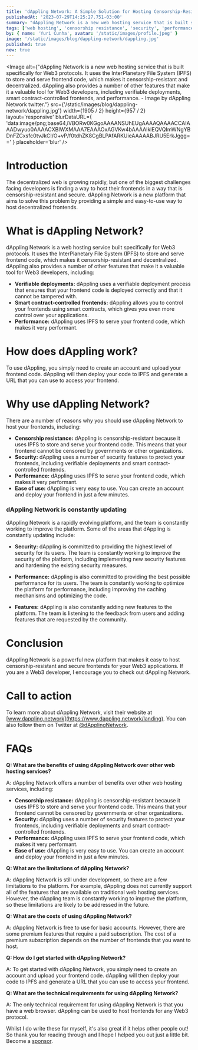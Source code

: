 ```yaml
---
title: 'dAppling Network: A Simple Solution for Hosting Censorship-Resistant Web3 Frontends'
publishedAt: '2023-07-29T14:25:27.751-03:00'
summary: "dAppling Network is a new web hosting service that is built specifically for Web3 protocols. It uses the InterPlanetary File System (IPFS) to store and serve frontend code, which makes it censorship-resistant and decentralized. dAppling also provides a number of other features that make it a valuable tool for Web3 developers, including verifiable deployments, smart contract-controlled frontends, and performance."
tags: ['web hosting', 'censorship resistance', 'security', 'performance']
by: { name: 'Yuri Cunha', avatar: '/static/images/profile.jpeg' }
image: '/static/images/blog/dappling-network/dappling.jpg'
published: true
new: true
---
```


<Image
  alt={"dAppling Network is a new web hosting service that is built specifically for Web3 protocols. It uses the InterPlanetary File System (IPFS) to store and serve frontend code, which makes it censorship-resistant and decentralized. dAppling also provides a number of other features that make it a valuable tool for Web3 developers, including verifiable deployments, smart contract-controlled frontends, and performance. - Image by dAppling Network twitter."}
  src={'/static/images/blog/dappling-network/dappling.jpg'}
  width={1905 / 2}
  height={957 / 2}
  layout='responsive'
  blurDataURL={
    'data:image/png;base64,iVBORw0KGgoAAAANSUhEUgAAAAQAAAACCAIAAADwyuo0AAAACXBIWXMAAA7EAAAOxAGVKw4bAAAAIklEQVQImWNgYBDnFZCxsfc0tvJkCI/O+vP/f0tdhZK8CgBLPAfARKUieAAAAABJRU5ErkJggg=='
  }
  placeholder='blur'
/>

# Introduction

The decentralized web is growing rapidly, but one of the biggest challenges facing developers is finding a way to host their frontends in a way that is censorship-resistant and secure. dAppling Network is a new platform that aims to solve this problem by providing a simple and easy-to-use way to host decentralized frontends.

# What is dAppling Network?

dAppling Network is a web hosting service built specifically for Web3 protocols. It uses the InterPlanetary File System (IPFS) to store and serve frontend code, which makes it censorship-resistant and decentralized. dAppling also provides a number of other features that make it a valuable tool for Web3 developers, including:

* **Verifiable deployments:** dAppling uses a verifiable deployment process that ensures that your frontend code is deployed correctly and that it cannot be tampered with.
* **Smart contract-controlled frontends:** dAppling allows you to control your frontends using smart contracts, which gives you even more control over your applications.
* **Performance:** dAppling uses IPFS to serve your frontend code, which makes it very performant.

# How does dAppling work?

To use dAppling, you simply need to create an account and upload your frontend code. dAppling will then deploy your code to IPFS and generate a URL that you can use to access your frontend.

# Why use dAppling Network?

There are a number of reasons why you should use dAppling Network to host your frontends, including:

* **Censorship resistance:** dAppling is censorship-resistant because it uses IPFS to store and serve your frontend code. This means that your frontend cannot be censored by governments or other organizations.
* **Security:** dAppling uses a number of security features to protect your frontends, including verifiable deployments and smart contract-controlled frontends.
* **Performance:** dAppling uses IPFS to serve your frontend code, which makes it very performant.
* **Ease of use:** dAppling is very easy to use. You can create an account and deploy your frontend in just a few minutes.

### dAppling Network is constantly updating

dAppling Network is a rapidly evolving platform, and the team is constantly working to improve the platform. Some of the areas that dAppling is constantly updating include:

* **Security:** dAppling is committed to providing the highest level of security for its users. The team is constantly working to improve the security of the platform, including implementing new security features and hardening the existing security measures.

* **Performance:** dAppling is also committed to providing the best possible performance for its users. The team is constantly working to optimize the platform for performance, including improving the caching mechanisms and optimizing the code.

* **Features:** dAppling is also constantly adding new features to the platform. The team is listening to the feedback from users and adding features that are requested by the community.

# Conclusion

dAppling Network is a powerful new platform that makes it easy to host censorship-resistant and secure frontends for your Web3 applications. If you are a Web3 developer, I encourage you to check out dAppling Network.

# Call to action

To learn more about dAppling Network, visit their website at [www.dappling.network](https://www.dappling.network/landing). You can also follow them on Twitter at [@dApplingNetwork](https://twitter.com/dApplingNetwork).

# FAQs

**Q: What are the benefits of using dAppling Network over other web hosting services?**

A: dAppling Network offers a number of benefits over other web hosting services, including:

* **Censorship resistance:** dAppling is censorship-resistant because it uses IPFS to store and serve your frontend code. This means that your frontend cannot be censored by governments or other organizations.
* **Security:** dAppling uses a number of security features to protect your frontends, including verifiable deployments and smart contract-controlled frontends.
* **Performance:** dAppling uses IPFS to serve your frontend code, which makes it very performant.
* **Ease of use:** dAppling is very easy to use. You can create an account and deploy your frontend in just a few minutes.

**Q: What are the limitations of dAppling Network?**

A: dAppling Network is still under development, so there are a few limitations to the platform. For example, dAppling does not currently support all of the features that are available on traditional web hosting services. However, the dAppling team is constantly working to improve the platform, so these limitations are likely to be addressed in the future.

**Q: What are the costs of using dAppling Network?**

A: dAppling Network is free to use for basic accounts. However, there are some premium features that require a paid subscription. The cost of a premium subscription depends on the number of frontends that you want to host.

**Q: How do I get started with dAppling Network?**

A: To get started with dAppling Network, you simply need to create an account and upload your frontend code. dAppling will then deploy your code to IPFS and generate a URL that you can use to access your frontend.

**Q: What are the technical requirements for using dAppling Network?**

A: The only technical requirement for using dAppling Network is that you have a web browser. dAppling can be used to host frontends for any Web3 protocol.

<Aside type={'positive'} title={'Thank you very much for reading!'}>
  Whilst I do write these for myself, it's also great if it helps other people out! So thank you for
  reading through and I hope I helped you out just a little bit. Become a 
  <a href='https://github.com/sponsors/isyuricunha'> sponsor</a>.
</Aside>